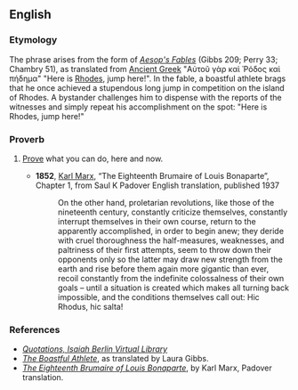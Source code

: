 ==English==

===Etymology===
The phrase arises from the {{etyl|la|en}} form of ''[[w:Aesop's Fables|Aesop's Fables]]'' (Gibbs 209; Perry 33; Chambry 51), as translated from [[Ancient Greek]] "Αὐτοῦ γὰρ καὶ Ῥόδος καὶ πήδημα" {{lb|en|literally}} "Here is [[Rhodes]], jump here!". In the fable, a boastful athlete brags that he once achieved a stupendous long jump in competition on the island of Rhodes. A bystander challenges him to dispense with the reports of the witnesses and simply repeat his accomplishment on the spot: "Here is Rhodes, jump here!"

===Proverb===
{{head|en|proverb}}

# {{lb|en|politics}} [[prove|Prove]] what you can do, here and now.
#* '''1852''', [[w:Marx|Karl Marx]], “The Eighteenth Brumaire of Louis Bonaparte”, Chapter 1, from Saul K Padover English translation, published 1937
#*: On the other hand, proletarian revolutions, like those of the nineteenth century, constantly criticize themselves, constantly interrupt themselves in their own course, return to the apparently accomplished, in order to begin anew; they deride with cruel thoroughness the half-measures, weaknesses, and paltriness of their first attempts, seem to throw down their opponents only so the latter may draw new strength from the earth and rise before them again more gigantic than ever, recoil constantly from the indefinite colossalness of their own goals – until a situation is created which makes all turning back impossible, and the conditions themselves call out: Hic Rhodus, hic salta!

===References===
* ''[http://berlin.wolf.ox.ac.uk/lists/quotations/quotations_by_ib.html Quotations, Isaiah Berlin Virtual Library]''
* ''[http://www.mythfolklore.net/aesopica/oxford/209.htm The Boastful Athlete]'', as translated by Laura Gibbs.
* ''[https://www.marxists.org/archive/marx/works/1852/18th-brumaire/ The Eighteenth Brumaire of Louis Bonaparte]'', by Karl Marx, Padover translation.